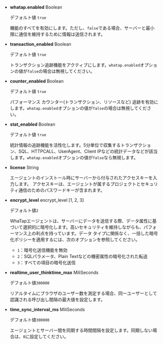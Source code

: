 -   **whatap.enabled** <span class='type'>Boolean</span>

    デフォルト値 `true`

    機能のすべてを有効にします。ただし、`false`である場合、サーバーと最小限に通信を維持するために情報は送信されます。

-   **transaction_enabled** <span class='type'>Boolean</span>

    デフォルト値 `true`

    トランザクション追跡機能をアクティブにします。`whatap.enabled`オプションの値が`false`の場合は無視してください。

-   **counter_enabled** <span class='type'>Boolean</span>

    デフォルト値 `true`

    パフォーマンス カウンター(トランザクション、リソースなど) 追跡を有効にします。`whatap.enabled`オプションの値が`false`の場合は無視してください。

-   **stat_enabled** <span class='type'>Boolean</span>

    デフォルト値 `true`

    統計情報の追跡機能を活性化します。5分単位で収集するトランザクション、SQL、HTTPCALL、UserAgent、Client IPなどの統計データなどが該当します。`whatap.enabled`オプションの値が`false`なら無視します。

-   **license** <span class='type'>String</span>

    エージェントのインストール時にサーバーから付与されたアクセスキーを入力します。 アクセスキーは、エージェントが属するプロジェクトとセキュリティ通信のためのパスワードキーが含まれます。

-   **encrypt_level** <span class='type'>encrypt_level [1, 2, 3]</span>

    デフォルト値`2`

    WhaTapエージェントは、サーバーにデータを送信する際、データ属性に基づいて選択的に暗号化します。高いセキュリティを維持しながらも、パフォーマンス上の利点を持っています。データ タイプに関係なく、一括した暗号化ポリシーを適用するには、次のオプションを参照してください。

    -   `1`：暗号化送信機能を無効
    -   `2`：SQLパラメータ、Plain Textなどの機密属性の暗号化された転送
    -   `3`：すべての項目の暗号化送信

-   **realtime_user_thinktime_max** <span class='type'>MiliSeconds</span>

    デフォルト値`300000`

    リアルタイムにブラウザのユーザー数を測定する場合、同一ユーザーとして認識される呼び出し間隔の最大値を設定します。

-   **time_sync_interval_ms** <span class='type'>MiliSeconds</span>

    デフォルト値`300000`

    エージェントとサーバー間を同期する時間間隔を設定します。同期しない場合は、`0`に設定してください。
